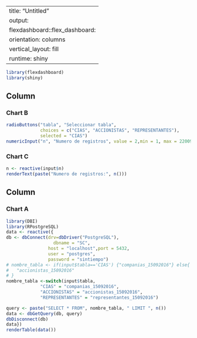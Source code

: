 --
title: "Untitled"
output: 
  flexdashboard::flex_dashboard:
    orientation: columns
    vertical_layout: fill
runtime: shiny
---

```r
library(flexdashboard)
library(shiny)
```

Column {data-width=350}
-----------------------------------------------------------------------

### Chart B

```r
radioButtons("tabla", "Seleccionar tabla", 
             choices = c("CIAS", "ACCIONISTAS", "REPRESENTANTES"),
             selected = "CIAS")
numericInput("n", "Numero de registros", value = 2,min = 1, max = 220092)
```

### Chart C

```r
n <- reactive(input$n)
renderText(paste("Numero de registros:", n()))
```

Column {data-width=650}
-----------------------------------------------------------------------

### Chart A

```r
library(DBI)
library(RPostgreSQL)
data <- reactive({
db <- dbConnect(drv=dbDriver("PostgreSQL"), 
                  dbname = "SC",
                host = "localhost",port = 5432, 
                user = "postgres",
                password = "sintiempo")
# nombre_tabla <- if(input$tabla=='CIAS') {"companias_15092016"} else{
#   "accionistas_15092016"
# }
nombre_tabla <-switch(input$tabla,
             "CIAS" = "companias_15092016",
             "ACCIONISTAS" = "accionistas_15092016",
             "REPRESENTANTES" = "representantes_15092016")

query <- paste("SELECT * FROM", nombre_tabla, " LIMIT ", n())
data <- dbGetQuery(db, query)
dbDisconnect(db)
data})
renderTable(data())
```



